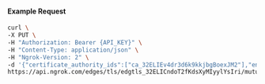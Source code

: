 
#### Example Request

```bash
curl \
-X PUT \
-H "Authorization: Bearer {API_KEY}" \
-H "Content-Type: application/json" \
-H "Ngrok-Version: 2" \
-d '{"certificate_authority_ids":["ca_32ELIEv4dr3d6k9kkjbgBoexJM2"],"enabled":true}' \
https://api.ngrok.com/edges/tls/edgtls_32ELICndoT2fKdsXyMIyylYsIri/mutual_tls
```
